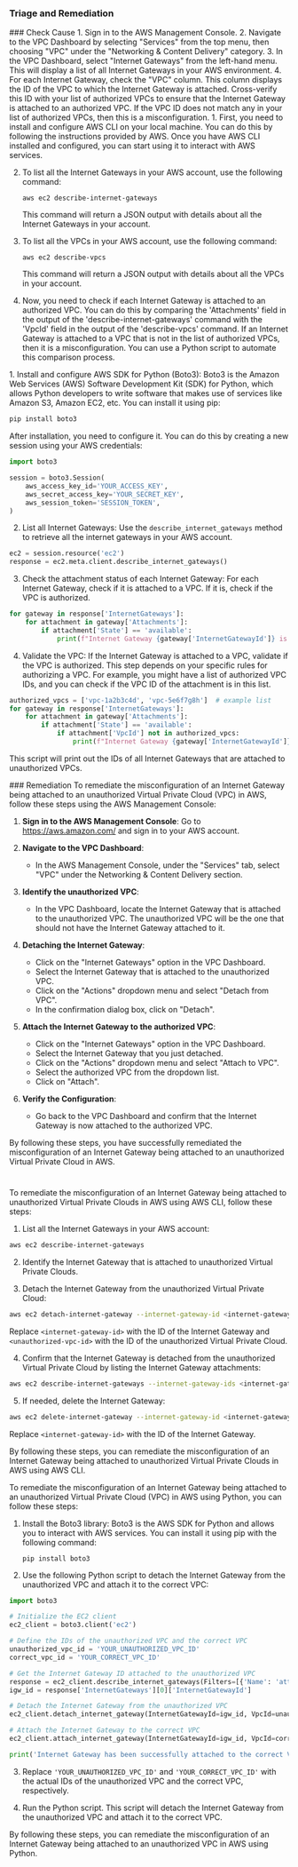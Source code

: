 
### Triage and Remediation
<Tabs>

<Tab title='Cause'>
### Check Cause
<AccordionGroup>
<Accordion title='Using Console' defaultOpen='true'>
1. Sign in to the AWS Management Console.
2. Navigate to the VPC Dashboard by selecting "Services" from the top menu, then choosing "VPC" under the "Networking & Content Delivery" category.
3. In the VPC Dashboard, select "Internet Gateways" from the left-hand menu. This will display a list of all Internet Gateways in your AWS environment.
4. For each Internet Gateway, check the "VPC" column. This column displays the ID of the VPC to which the Internet Gateway is attached. Cross-verify this ID with your list of authorized VPCs to ensure that the Internet Gateway is attached to an authorized VPC. If the VPC ID does not match any in your list of authorized VPCs, then this is a misconfiguration.
</Accordion>

<Accordion title='Using CLI'>
1. First, you need to install and configure AWS CLI on your local machine. You can do this by following the instructions provided by AWS. Once you have AWS CLI installed and configured, you can start using it to interact with AWS services.

2. To list all the Internet Gateways in your AWS account, use the following command:

   ```
   aws ec2 describe-internet-gateways
   ```
   This command will return a JSON output with details about all the Internet Gateways in your account.

3. To list all the VPCs in your AWS account, use the following command:

   ```
   aws ec2 describe-vpcs
   ```
   This command will return a JSON output with details about all the VPCs in your account.

4. Now, you need to check if each Internet Gateway is attached to an authorized VPC. You can do this by comparing the 'Attachments' field in the output of the 'describe-internet-gateways' command with the 'VpcId' field in the output of the 'describe-vpcs' command. If an Internet Gateway is attached to a VPC that is not in the list of authorized VPCs, then it is a misconfiguration. You can use a Python script to automate this comparison process.
</Accordion>

<Accordion title='Using Python'>
1. Install and configure AWS SDK for Python (Boto3): Boto3 is the Amazon Web Services (AWS) Software Development Kit (SDK) for Python, which allows Python developers to write software that makes use of services like Amazon S3, Amazon EC2, etc. You can install it using pip:

```python
pip install boto3
```
After installation, you need to configure it. You can do this by creating a new session using your AWS credentials:

```python
import boto3

session = boto3.Session(
    aws_access_key_id='YOUR_ACCESS_KEY',
    aws_secret_access_key='YOUR_SECRET_KEY',
    aws_session_token='SESSION_TOKEN',
)
```

2. List all Internet Gateways: Use the `describe_internet_gateways` method to retrieve all the internet gateways in your AWS account.

```python
ec2 = session.resource('ec2')
response = ec2.meta.client.describe_internet_gateways()
```

3. Check the attachment status of each Internet Gateway: For each Internet Gateway, check if it is attached to a VPC. If it is, check if the VPC is authorized.

```python
for gateway in response['InternetGateways']:
    for attachment in gateway['Attachments']:
        if attachment['State'] == 'available':
            print(f"Internet Gateway {gateway['InternetGatewayId']} is attached to VPC {attachment['VpcId']}")
```

4. Validate the VPC: If the Internet Gateway is attached to a VPC, validate if the VPC is authorized. This step depends on your specific rules for authorizing a VPC. For example, you might have a list of authorized VPC IDs, and you can check if the VPC ID of the attachment is in this list.

```python
authorized_vpcs = ['vpc-1a2b3c4d', 'vpc-5e6f7g8h']  # example list
for gateway in response['InternetGateways']:
    for attachment in gateway['Attachments']:
        if attachment['State'] == 'available':
            if attachment['VpcId'] not in authorized_vpcs:
                print(f"Internet Gateway {gateway['InternetGatewayId']} is attached to unauthorized VPC {attachment['VpcId']}")
```

This script will print out the IDs of all Internet Gateways that are attached to unauthorized VPCs.
</Accordion>

</AccordionGroup>
</Tab>
<Tab title='Remediation'>
### Remediation

<AccordionGroup>
<Accordion title='Using Console' defaultOpen='true'>
To remediate the misconfiguration of an Internet Gateway being attached to an unauthorized Virtual Private Cloud (VPC) in AWS, follow these steps using the AWS Management Console:

1. **Sign in to the AWS Management Console**: Go to https://aws.amazon.com/ and sign in to your AWS account.

2. **Navigate to the VPC Dashboard**:
   - In the AWS Management Console, under the "Services" tab, select "VPC" under the Networking & Content Delivery section.

3. **Identify the unauthorized VPC**:
   - In the VPC Dashboard, locate the Internet Gateway that is attached to the unauthorized VPC. The unauthorized VPC will be the one that should not have the Internet Gateway attached to it.

4. **Detaching the Internet Gateway**:
   - Click on the "Internet Gateways" option in the VPC Dashboard.
   - Select the Internet Gateway that is attached to the unauthorized VPC.
   - Click on the "Actions" dropdown menu and select "Detach from VPC".
   - In the confirmation dialog box, click on "Detach".

5. **Attach the Internet Gateway to the authorized VPC**:
   - Click on the "Internet Gateways" option in the VPC Dashboard.
   - Select the Internet Gateway that you just detached.
   - Click on the "Actions" dropdown menu and select "Attach to VPC".
   - Select the authorized VPC from the dropdown list.
   - Click on "Attach".

6. **Verify the Configuration**:
   - Go back to the VPC Dashboard and confirm that the Internet Gateway is now attached to the authorized VPC.

By following these steps, you have successfully remediated the misconfiguration of an Internet Gateway being attached to an unauthorized Virtual Private Cloud in AWS.

#
</Accordion>

<Accordion title='Using CLI'>
To remediate the misconfiguration of an Internet Gateway being attached to unauthorized Virtual Private Clouds in AWS using AWS CLI, follow these steps:

1. List all the Internet Gateways in your AWS account:
```bash
aws ec2 describe-internet-gateways
```

2. Identify the Internet Gateway that is attached to unauthorized Virtual Private Clouds.

3. Detach the Internet Gateway from the unauthorized Virtual Private Cloud:
```bash
aws ec2 detach-internet-gateway --internet-gateway-id <internet-gateway-id> --vpc-id <unauthorized-vpc-id>
```
Replace `<internet-gateway-id>` with the ID of the Internet Gateway and `<unauthorized-vpc-id>` with the ID of the unauthorized Virtual Private Cloud.

4. Confirm that the Internet Gateway is detached from the unauthorized Virtual Private Cloud by listing the Internet Gateway attachments:
```bash
aws ec2 describe-internet-gateways --internet-gateway-ids <internet-gateway-id>
```

5. If needed, delete the Internet Gateway:
```bash
aws ec2 delete-internet-gateway --internet-gateway-id <internet-gateway-id>
```
Replace `<internet-gateway-id>` with the ID of the Internet Gateway.

By following these steps, you can remediate the misconfiguration of an Internet Gateway being attached to unauthorized Virtual Private Clouds in AWS using AWS CLI.
</Accordion>

<Accordion title='Using Python'>
To remediate the misconfiguration of an Internet Gateway being attached to an unauthorized Virtual Private Cloud (VPC) in AWS using Python, you can follow these steps:

1. Install the Boto3 library: Boto3 is the AWS SDK for Python and allows you to interact with AWS services. You can install it using pip with the following command:
   ```
   pip install boto3
   ```

2. Use the following Python script to detach the Internet Gateway from the unauthorized VPC and attach it to the correct VPC:

```python
import boto3

# Initialize the EC2 client
ec2_client = boto3.client('ec2')

# Define the IDs of the unauthorized VPC and the correct VPC
unauthorized_vpc_id = 'YOUR_UNAUTHORIZED_VPC_ID'
correct_vpc_id = 'YOUR_CORRECT_VPC_ID'

# Get the Internet Gateway ID attached to the unauthorized VPC
response = ec2_client.describe_internet_gateways(Filters=[{'Name': 'attachment.vpc-id', 'Values': [unauthorized_vpc_id]}])
igw_id = response['InternetGateways'][0]['InternetGatewayId']

# Detach the Internet Gateway from the unauthorized VPC
ec2_client.detach_internet_gateway(InternetGatewayId=igw_id, VpcId=unauthorized_vpc_id)

# Attach the Internet Gateway to the correct VPC
ec2_client.attach_internet_gateway(InternetGatewayId=igw_id, VpcId=correct_vpc_id)

print('Internet Gateway has been successfully attached to the correct VPC.')
```

3. Replace `'YOUR_UNAUTHORIZED_VPC_ID'` and `'YOUR_CORRECT_VPC_ID'` with the actual IDs of the unauthorized VPC and the correct VPC, respectively.

4. Run the Python script. This script will detach the Internet Gateway from the unauthorized VPC and attach it to the correct VPC.

By following these steps, you can remediate the misconfiguration of an Internet Gateway being attached to an unauthorized VPC in AWS using Python.
</Accordion>

</AccordionGroup>
</Tab>
</Tabs>
